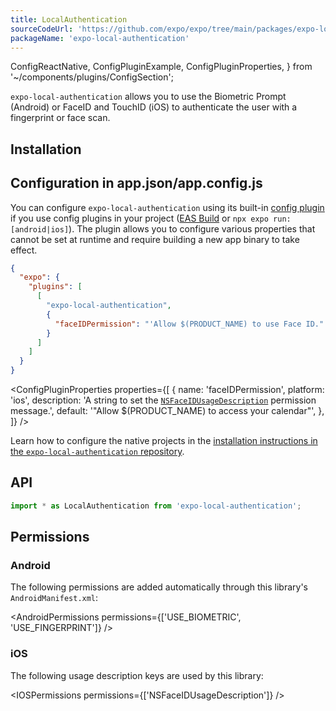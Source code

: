 ```yaml
---
title: LocalAuthentication
sourceCodeUrl: 'https://github.com/expo/expo/tree/main/packages/expo-local-authentication'
packageName: 'expo-local-authentication'
---
```


  ConfigReactNative,
  ConfigPluginExample,
  ConfigPluginProperties,
} from '~/components/plugins/ConfigSection';

`expo-local-authentication` allows you to use the Biometric Prompt (Android) or FaceID and TouchID (iOS) to authenticate the user with a fingerprint or face scan.

<PlatformsSection android emulator ios simulator />

## Installation

<APIInstallSection />

## Configuration in app.json/app.config.js

You can configure `expo-local-authentication` using its built-in [config plugin](/guides/config-plugins) if you use config plugins in your project ([EAS Build](/build/introduction) or `npx expo run:[android|ios]`). The plugin allows you to configure various properties that cannot be set at runtime and require building a new app binary to take effect.

<ConfigPluginExample>

```json app.json
{
  "expo": {
    "plugins": [
      [
        "expo-local-authentication",
        {
          "faceIDPermission": "'Allow $(PRODUCT_NAME) to use Face ID."
        }
      ]
    ]
  }
}
```

</ConfigPluginExample>

<ConfigPluginProperties
  properties={[
    {
      name: 'faceIDPermission',
      platform: 'ios',
      description:
        'A string to set the [`NSFaceIDUsageDescription`](#permission-nsfaceidusagedescription) permission message.',
      default: '"Allow $(PRODUCT_NAME) to access your calendar"',
    },
  ]}
/>

<ConfigReactNative>

Learn how to configure the native projects in the [installation instructions in the `expo-local-authentication` repository](https://github.com/expo/expo/tree/main/packages/expo-local-authentication#installation-in-bare-react-native-projects).

</ConfigReactNative>

## API

```js
import * as LocalAuthentication from 'expo-local-authentication';
```

<APISection packageName="expo-local-authentication" apiName="LocalAuthentication" />

## Permissions

### Android

The following permissions are added automatically through this library's `AndroidManifest.xml`:

<AndroidPermissions permissions={['USE_BIOMETRIC', 'USE_FINGERPRINT']} />

### iOS

The following usage description keys are used by this library:

<IOSPermissions permissions={['NSFaceIDUsageDescription']} />
